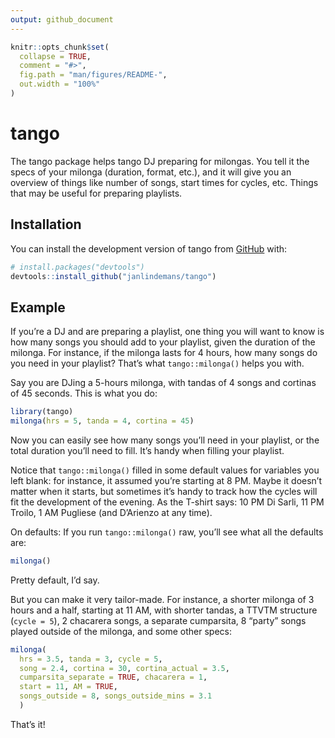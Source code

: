 ```yaml
---
output: github_document
---
```


<!-- README.md is generated from README.Rmd. Please edit that file -->

```r
knitr::opts_chunk$set(
  collapse = TRUE,
  comment = "#>",
  fig.path = "man/figures/README-",
  out.width = "100%"
)
```

# tango

<!-- badges: start -->
<!-- badges: end -->

The tango package helps tango DJ preparing for milongas. You tell it the specs of your milonga (duration, format, etc.), and it will give you an overview of things like number of songs, start times for cycles, etc. Things that may be useful for preparing playlists.

## Installation

You can install the development version of tango from [GitHub](https://github.com/) with:

``` r
# install.packages("devtools")
devtools::install_github("janlindemans/tango")
```

## Example

If you're a DJ and are preparing a playlist, one thing you will want to know is how many songs you should add to your playlist, given the duration of the milonga. For instance, if the milonga lasts for 4 hours, how many songs do you need in your playlist? That's what `tango::milonga()` helps you with.

Say you are DJing a 5-hours milonga, with tandas of 4 songs and cortinas of 45 seconds. This is what you do: 

```r
library(tango)
milonga(hrs = 5, tanda = 4, cortina = 45)
```

Now you can easily see how many songs you'll need in your playlist, or the total duration you'll need to fill. It's handy when filling your playlist.  
  
Notice that `tango::milonga()` filled in some default values for variables you left blank: for instance, it assumed you're starting at 8 PM. Maybe it doesn't matter when it starts, but sometimes it's handy to track how the cycles will fit the development of the evening.  As the T-shirt says: 10 PM Di Sarli, 11 PM Troilo, 1 AM Pugliese (and D'Arienzo at any time).

On defaults: If you run `tango::milonga()` raw, you'll see what all the defaults are:

```r
milonga()
```

Pretty default, I'd say. 

But you can make it very tailor-made.  For instance, a shorter milonga of 3 hours and a half, starting at 11 AM, with shorter tandas, a TTVTM structure (`cycle = 5`), 2 chacarera songs, a separate cumparsita, 8 "party" songs played outside of the milonga, and some other specs:

```r
milonga(
  hrs = 3.5, tanda = 3, cycle = 5,
  song = 2.4, cortina = 30, cortina_actual = 3.5, 
  cumparsita_separate = TRUE, chacarera = 1, 
  start = 11, AM = TRUE,
  songs_outside = 8, songs_outside_mins = 3.1
  )
```

That's it!
